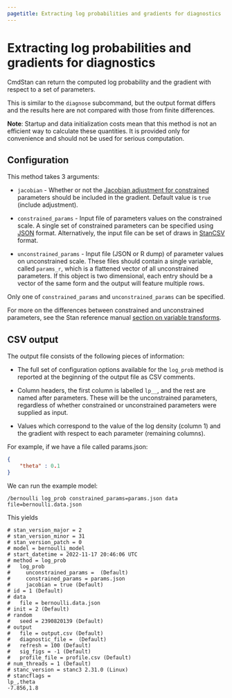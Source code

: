 ```yaml
---
pagetitle: Extracting log probabilities and gradients for diagnostics
---
```


# Extracting log probabilities and gradients for diagnostics

CmdStan can return the computed log probability and the gradient with respect to
a set of parameters.

This is similar to the `diagnose` subcommand, but the output format differs and
the results here are not compared with those from finite differences.

**Note**: Startup and data initialization costs mean that this method is not an
efficient way to calculate these quantities. It is provided only for
convenience and should not be used for serious computation.


## Configuration

This method takes 3 arguments:

- `jacobian` - Whether or not the [Jacobian adjustment for constrained](https://mc-stan.org/docs/stan-users-guide/reparameterization.html)
  parameters should be included in the gradient. Default value is `true` (include adjustment).

- `constrained_params` - Input file of parameters values on the constrained scale.
A single set of constrained parameters can be specified using
[JSON](json_apdx.qmd) format.
Alternatively, the input file can be set of draws in [StanCSV](stan_csv_apdx.qmd) format.


- `unconstrained_params` - Input file (JSON or R dump) of parameter values
  on unconstrained scale. These files should contain a single variable, called
  `params_r`, which is a flattened vector of all unconstrained parameters. If
  this object is two dimensional, each entry should be a vector of the same form and the output
  will feature multiple rows.

Only one of `constrained_params` and `unconstrained_params` can be specified.

For more on the differences between constrained and unconstrained parameters, see
the Stan reference manual [section on variable transforms](https://mc-stan.org/docs/reference-manual/transforms.html).


## CSV output

The output file consists of the following pieces of information:

- The full set of configuration options available for the `log_prob` method is
  reported at the beginning of the output file as CSV comments.

- Column headers, the first column is labelled `lp__`, and the rest are named
  after parameters. These will be the unconstrained parameters, regardless of
  whether constrained or unconstrained parameters were supplied as input.

- Values which correspond to the value of the log density (column 1) and the
  gradient with respect to each parameter (remaining columns).

For example, if we have a file called params.json:

```json
{
    "theta" : 0.1
}
```

We can run the example model:

```
/bernoulli log_prob constrained_params=params.json data file=bernoulli.data.json
```

This yields


```
# stan_version_major = 2
# stan_version_minor = 31
# stan_version_patch = 0
# model = bernoulli_model
# start_datetime = 2022-11-17 20:46:06 UTC
# method = log_prob
#   log_prob
#     unconstrained_params =  (Default)
#     constrained_params = params.json
#     jacobian = true (Default)
# id = 1 (Default)
# data
#   file = bernoulli.data.json
# init = 2 (Default)
# random
#   seed = 2390820139 (Default)
# output
#   file = output.csv (Default)
#   diagnostic_file =  (Default)
#   refresh = 100 (Default)
#   sig_figs = -1 (Default)
#   profile_file = profile.csv (Default)
# num_threads = 1 (Default)
# stanc_version = stanc3 2.31.0 (Linux)
# stancflags =
lp_,theta
-7.856,1.8
```
